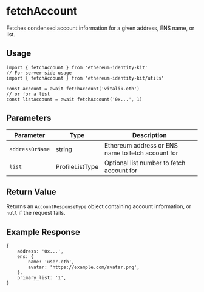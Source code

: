 
# fetchAccount

Fetches condensed account information for a given address, ENS name, or list.

## Usage

```tsx
import { fetchAccount } from 'ethereum-identity-kit'
// For server-side usage
import { fetchAccount } from 'ethereum-identity-kit/utils'

const account = await fetchAccount('vitalik.eth')
// or for a list
const listAccount = await fetchAccount('0x...', 1)
```

## Parameters

| Parameter       | Type            | Description                                       |
| --------------- | --------------- | ------------------------------------------------- |
| `addressOrName` | string          | Ethereum address or ENS name to fetch account for |
| `list`          | ProfileListType | Optional list number to fetch account for         |

## Return Value

Returns an `AccountResponseType` object containing account information, or `null` if the request fails.

## Example Response

```tsx
{
    address: '0x...',
    ens: {
        name: 'user.eth',
        avatar: 'https://example.com/avatar.png',
    },
    primary_list: '1',
}
```
